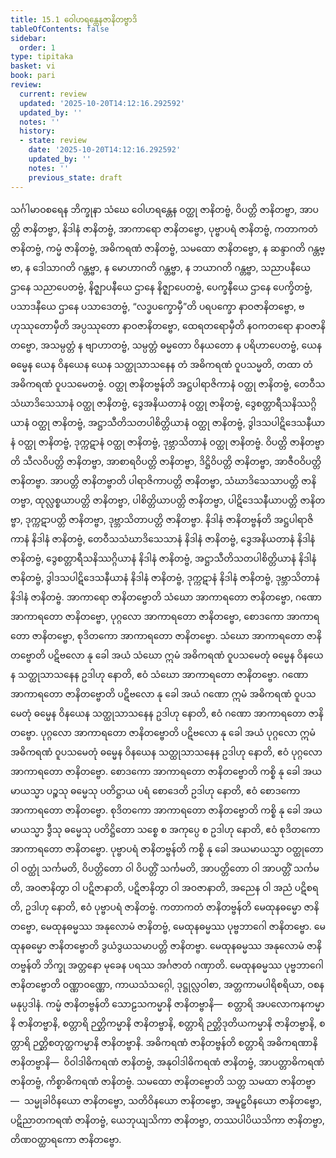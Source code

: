 ```yaml
---
title: 15.1 ဝေါဟရန္တေနဇာနိတဗ္ဗာဒိ
tableOfContents: false
sidebar:
  order: 1
type: tipitaka
basket: vi
book: pari
review:
  current: review
  updated: '2025-10-20T14:12:16.292592'
  updated_by: ''
  notes: ''
  history:
  - state: review
    date: '2025-10-20T14:12:16.292592'
    updated_by: ''
    notes: ''
    previous_state: draft
---
```



<DynamicBreadcrumb />


<ReviewStatus review={frontmatter.review} showDetails={true} />

<HypothesisAnnotation frontmatter={frontmatter} />

<Division number="368" book="pari" e="ch" v="5" p="290">

<Paragraph number="1836" book="pari">
သင်္ဂါမာဝစရေန ဘိက္ခုနာ သံဃေ ဝေါဟရန္တေန ဝတ္ထု ဇာနိတဗ္ဗံ, ဝိပတ္တိ ဇာနိတဗ္ဗာ, အာပတ္တိ ဇာနိတဗ္ဗာ, နိဒါနံ ဇာနိတဗ္ဗံ, အာကာရော ဇာနိတဗ္ဗော, ပုဗ္ဗာပရံ ဇာနိတဗ္ဗံ, ကတာကတံ ဇာနိတဗ္ဗံ, ကမ္မံ ဇာနိတဗ္ဗံ, အဓိကရဏံ ဇာနိတဗ္ဗံ, သမထော ဇာနိတဗ္ဗော, န ဆန္ဒာဂတိ ဂန္တဗ္ဗာ, န ဒေါသာဂတိ ဂန္တဗ္ဗာ, န မောဟာဂတိ ဂန္တဗ္ဗာ, န ဘယာဂတိ ဂန္တဗ္ဗာ, သညာပနီယေ ဌာနေ သညာပေတဗ္ဗံ, နိဇ္ဈာပနီယေ ဌာနေ နိဇ္ဈာပေတဗ္ဗံ, ပေက္ခနီယေ ဌာနေ ပေက္ခိတဗ္ဗံ, ပသာဒနီယေ ဌာနေ ပသာဒေတဗ္ဗံ, “လဒ္ဓပက္ခောမှီ”တိ ပရပက္ခော နာဝဇာနိတဗ္ဗော, ဗဟုဿုတောမှီတိ အပ္ပဿုတော နာဝဇာနိတဗ္ဗော, ထေရတရောမှီတိ နဝကတရော နာဝဇာနိတဗ္ဗော, အသမ္ပတ္တံ န ဗျာဟာတဗ္ဗံ, သမ္ပတ္တံ ဓမ္မတော ဝိနယတော န ပရိဟာပေတဗ္ဗံ, ယေန ဓမ္မေန ယေန ဝိနယေန ယေန သတ္ထုသာသနေန တံ အဓိကရဏံ ဝူပသမ္မတိ, တထာ တံ အဓိကရဏံ ဝူပသမေတဗ္ဗံ.
</Paragraph>

</Division>
<Division number="369" book="pari" e="ch" v="5" p="290">

<Paragraph number="1837" book="pari">
<Emphasis>ဝတ္ထု ဇာနိတဗ္ဗန်</Emphasis>တိ အဋ္ဌပါရာဇိကာနံ ဝတ္ထု ဇာနိတဗ္ဗံ, တေဝီသသံဃာဒိသေသာနံ ဝတ္ထု ဇာနိတဗ္ဗံ, ဒွေအနိယတာနံ ဝတ္ထု ဇာနိတဗ္ဗံ, ဒွေစတ္တာရီသနိဿဂ္ဂိယာနံ ဝတ္ထု ဇာနိတဗ္ဗံ, အဋ္ဌာသီတိသတပါစိတ္တိယာနံ ဝတ္ထု ဇာနိတဗ္ဗံ, ဒွါဒသပါဋိဒေသနီယာနံ ဝတ္ထု ဇာနိတဗ္ဗံ, ဒုက္ကဋာနံ ဝတ္ထု ဇာနိတဗ္ဗံ, ဒုဗ္ဘာသိတာနံ ဝတ္ထု ဇာနိတဗ္ဗံ.
</Paragraph>

</Division>
<Division number="370" book="pari" e="ch" v="5" p="290">

<Paragraph number="1838" book="pari">
<Emphasis>ဝိပတ္တိ ဇာနိတဗ္ဗာ</Emphasis>တိ သီလဝိပတ္တိ ဇာနိတဗ္ဗာ, အာစာရဝိပတ္တိ ဇာနိတဗ္ဗာ, ဒိဋ္ဌိဝိပတ္တိ ဇာနိတဗ္ဗာ, အာဇီဝဝိပတ္တိ ဇာနိတဗ္ဗာ.
</Paragraph>

</Division>
<Division number="371" book="pari" e="ch" v="5" p="290">

<Paragraph number="1839" book="pari">
<Emphasis>အာပတ္တိ ဇာနိတဗ္ဗာ</Emphasis>တိ ပါရာဇိကာပတ္တိ ဇာနိတဗ္ဗာ, သံဃာဒိသေသာပတ္တိ ဇာနိတဗ္ဗာ, ထုလ္လစ္စယာပတ္တိ ဇာနိတဗ္ဗာ, ပါစိတ္တိယာပတ္တိ ဇာနိတဗ္ဗာ, ပါဋိဒေသနီယာပတ္တိ ဇာနိတဗ္ဗာ, ဒုက္ကဋာပတ္တိ ဇာနိတဗ္ဗာ, ဒုဗ္ဘာသိတာပတ္တိ ဇာနိတဗ္ဗာ.
</Paragraph>

</Division>
<Division number="372" book="pari" e="ch" v="5" p="291">

<Paragraph number="1840" book="pari">
<Emphasis>နိဒါနံ</Emphasis> <Emphasis>ဇာနိတဗ္ဗန်</Emphasis>တိ အဋ္ဌပါရာဇိကာနံ နိဒါနံ ဇာနိတဗ္ဗံ, တေဝီသသံဃာဒိသေသာနံ နိဒါနံ ဇာနိတဗ္ဗံ, ဒွေအနိယတာနံ နိဒါနံ ဇာနိတဗ္ဗံ, ဒွေစတ္တာရီသနိဿဂ္ဂိယာနံ နိဒါနံ ဇာနိတဗ္ဗံ, အဋ္ဌာသီတိသတပါစိတ္တိယာနံ နိဒါနံ ဇာနိတဗ္ဗံ, ဒွါဒသပါဋိဒေသနီယာနံ နိဒါနံ ဇာနိတဗ္ဗံ, ဒုက္ကဋာနံ နိဒါနံ ဇာနိတဗ္ဗံ, ဒုဗ္ဘာသိတာနံ နိဒါနံ ဇာနိတဗ္ဗံ.
</Paragraph>

</Division>
<Division number="373" book="pari" e="ch" v="5" p="291">

<Paragraph number="1841" book="pari">
<Emphasis>အာကာရော ဇာနိတဗ္ဗော</Emphasis>တိ သံဃော အာကာရတော ဇာနိတဗ္ဗော, ဂဏော အာကာရတော ဇာနိတဗ္ဗော, ပုဂ္ဂလော အာကာရတော ဇာနိတဗ္ဗော, စောဒကော အာကာရတော ဇာနိတဗ္ဗော, စုဒိတကော အာကာရတော ဇာနိတဗ္ဗော. <Emphasis>သံဃော အာကာရတော ဇာနိတဗ္ဗော</Emphasis>တိ ပဋိဗလော နု ခေါ အယံ သံဃော ဣမံ အဓိကရဏံ ဝူပသမေတုံ ဓမ္မေန ဝိနယေန သတ္ထုသာသနေန ဥဒါဟု နောတိ, ဧဝံ သံဃော အာကာရတော ဇာနိတဗ္ဗော. <Emphasis>ဂဏော အာကာရတော ဇာနိတဗ္ဗော</Emphasis>တိ ပဋိဗလော နု ခေါ အယံ ဂဏော ဣမံ အဓိကရဏံ ဝူပသမေတုံ ဓမ္မေန ဝိနယေန သတ္ထုသာသနေန ဥဒါဟု နောတိ, ဧဝံ ဂဏော အာကာရတော ဇာနိတဗ္ဗော. <Emphasis>ပုဂ္ဂလော အာကာရတော ဇာနိတဗ္ဗော</Emphasis>တိ ပဋိဗလော နု ခေါ အယံ ပုဂ္ဂလော ဣမံ အဓိကရဏံ ဝူပသမေတုံ ဓမ္မေန ဝိနယေန သတ္ထုသာသနေန ဥဒါဟု နောတိ, ဧဝံ ပုဂ္ဂလော အာကာရတော ဇာနိတဗ္ဗော. <Emphasis>စောဒကော အာကာရတော ဇာနိတဗ္ဗော</Emphasis>တိ ကစ္စိ နု ခေါ အယမာယသ္မာ ပဉ္စသု ဓမ္မေသု ပတိဋ္ဌာယ ပရံ စောဒေတိ ဥဒါဟု နောတိ, ဧဝံ စောဒကော အာကာရတော ဇာနိတဗ္ဗော. <Emphasis>စုဒိတကော အာကာရတော ဇာနိတဗ္ဗော</Emphasis>တိ ကစ္စိ နု ခေါ အယမာယသ္မာ ဒွီသု ဓမ္မေသု ပတိဋ္ဌိတော သစ္စေ စ အကုပ္ပေ စ ဥဒါဟု နောတိ, ဧဝံ စုဒိတကော အာကာရတော ဇာနိတဗ္ဗော.
</Paragraph>

</Division>
<Division number="374" book="pari" e="ch" v="5" p="291">

<Paragraph number="1842" book="pari">
<Emphasis>ပုဗ္ဗာပရံ ဇာနိတဗ္ဗန်</Emphasis>တိ ကစ္စိ နု ခေါ အယမာယသ္မာ ဝတ္ထုတော ဝါ ဝတ္ထုံ သင်္ကမတိ, ဝိပတ္တိတော ဝါ ဝိပတ္တိံ သင်္ကမတိ, အာပတ္တိတော ဝါ အာပတ္တိံ သင်္ကမတိ, အဝဇာနိတွာ ဝါ ပဋိဇာနာတိ, ပဋိဇာနိတွာ ဝါ အဝဇာနာတိ, အညေန ဝါ အညံ ပဋိစရတိ, ဥဒါဟု နောတိ, ဧဝံ ပုဗ္ဗာပရံ ဇာနိတဗ္ဗံ.
</Paragraph>

</Division>
<Division number="375" book="pari" e="ch" v="5" p="291">

<Paragraph number="1843" book="pari">
<Emphasis>ကတာကတံ ဇာနိတဗ္ဗန်</Emphasis>တိ မေထုနဓမ္မော ဇာနိတဗ္ဗော, မေထုနဓမ္မဿ အနုလောမံ ဇာနိတဗ္ဗံ, မေထုနဓမ္မဿ ပုဗ္ဗဘာဂေါ ဇာနိတဗ္ဗော. <Emphasis>မေထုနဓမ္မော ဇာနိတဗ္ဗော</Emphasis>တိ ဒွယံဒွယသမာပတ္တိ ဇာနိတဗ္ဗာ. <Emphasis>မေထုနဓမ္မဿ အနုလောမံ</Emphasis> <Emphasis>ဇာနိတဗ္ဗန်</Emphasis>တိ ဘိက္ခု အတ္တနော မုခေန ပရဿ အင်္ဂဇာတံ ဂဏှာတိ. <Emphasis>မေထုနဓမ္မဿ ပုဗ္ဗဘာဂေါ ဇာနိတဗ္ဗော</Emphasis>တိ ဝဏ္ဏာဝဏ္ဏော, ကာယသံသဂ္ဂေါ, ဒုဋ္ဌုလ္လဝါစာ, အတ္တကာမပါရိစရိယာ, ဝစနမနုပ္ပဒါနံ.
</Paragraph>

</Division>
<Division number="376" book="pari" e="ch" v="5" p="292">

<Paragraph number="1844" book="pari">
<Emphasis>ကမ္မံ ဇာနိတဗ္ဗန်</Emphasis>တိ သောဠသကမ္မာနိ ဇာနိတဗ္ဗာနိ—  စတ္တာရိ အပလောကနကမ္မာနိ ဇာနိတဗ္ဗာနိ, စတ္တာရိ ဉတ္တိကမ္မာနိ ဇာနိတဗ္ဗာနိ, စတ္တာရိ ဉတ္တိဒုတိယကမ္မာနိ ဇာနိတဗ္ဗာနိ, စတ္တာရိ ဉတ္တိစတုတ္ထကမ္မာနိ ဇာနိတဗ္ဗာနိ.
</Paragraph>

</Division>
<Division number="377" book="pari" e="ch" v="5" p="292">

<Paragraph number="1845" book="pari">
<Emphasis>အဓိကရဏံ ဇာနိတဗ္ဗန်</Emphasis>တိ စတ္တာရိ အဓိကရဏာနိ ဇာနိတဗ္ဗာနိ—  ဝိဝါဒါဓိကရဏံ ဇာနိတဗ္ဗံ, အနုဝါဒါဓိကရဏံ ဇာနိတဗ္ဗံ, အာပတ္တာဓိကရဏံ ဇာနိတဗ္ဗံ, ကိစ္စာဓိကရဏံ ဇာနိတဗ္ဗံ.
</Paragraph>

</Division>
<Division number="378" book="pari" e="ch" v="5" p="292">

<Paragraph number="1846" book="pari">
<Emphasis>သမထော ဇာနိတဗ္ဗော</Emphasis>တိ သတ္တ သမထာ ဇာနိတဗ္ဗာ—  သမ္မုခါဝိနယော ဇာနိတဗ္ဗော, သတိဝိနယော ဇာနိတဗ္ဗော, အမူဠှဝိနယော ဇာနိတဗ္ဗော, ပဋိညာတကရဏံ ဇာနိတဗ္ဗံ, ယေဘုယျသိကာ ဇာနိတဗ္ဗာ, တဿပါပိယသိကာ ဇာနိတဗ္ဗာ, တိဏဝတ္ထာရကော ဇာနိတဗ္ဗော.
</Paragraph>
</Division>